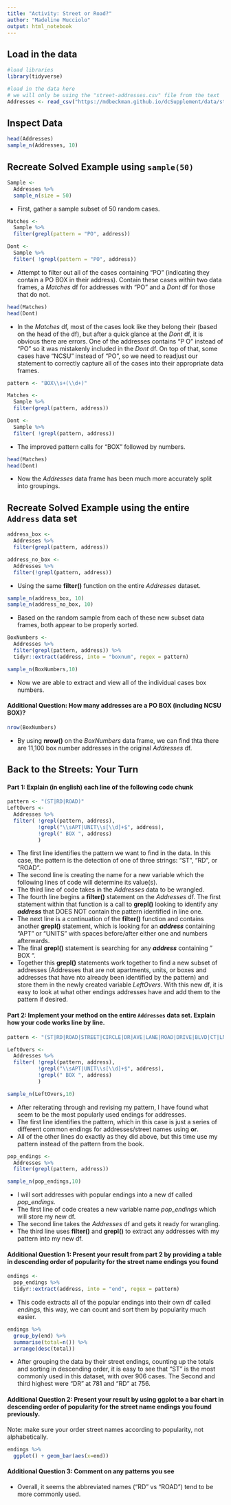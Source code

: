 ```yaml
---
title: "Activity: Street or Road?"
author: "Madeline Mucciolo"
output: html_notebook
---
```


## Load in the data

```r
#load libraries 
library(tidyverse)

#load in the data here 
# we will only be using the "street-addresses.csv" file from the text
Addresses <- read_csv("https://mdbeckman.github.io/dcSupplement/data/street-addresses.csv")
```

## Inspect Data
```r
head(Addresses)
sample_n(Addresses, 10)
```


## Recreate Solved Example using `sample(50)`

```r
Sample <- 
  Addresses %>%
  sample_n(size = 50)
```
- First, gather a sample subset of 50 random cases.

```r
Matches <- 
  Sample %>%
  filter(grepl(pattern = "PO", address))

Dont <- 
  Sample %>%
  filter( !grepl(pattern = "PO", address))
```
- Attempt to filter out all of the cases containing "PO" (indicating they contain a PO BOX in their address). Contain these cases within two data frames, a *Matches* df for addresses with "PO" and a *Dont* df for those that do not.  

```r
head(Matches)
head(Dont)
```
- In the *Matches* df, most of the cases look like they belong their (based on the head of the df), but after a quick glance at the *Dont* df, it is obvious there are errors. One of the addresses contains "P O" instead of "PO" so it was mistakenly included in the *Dont* df. On top of that, some cases have "NCSU" instead of "PO", so we need to readjust our statement to correctly capture all of the cases into their appropriate data frames.

```r
pattern <- "BOX\\s+(\\d+)"

Matches <- 
  Sample %>% 
  filter(grepl(pattern, address))

Dont <-
  Sample %>%
  filter( !grepl(pattern, address))
```
- The improved pattern calls for "BOX" followed by numbers.

```r
head(Matches)
head(Dont)
```
- Now the *Addresses* data frame has been much more accurately split into groupings.


## Recreate Solved Example using the entire `Address` data set

```r
address_box <-
  Addresses %>% 
  filter(grepl(pattern, address))

address_no_box <-
  Addresses %>% 
  filter(!grepl(pattern, address))
```
- Using the same **filter()** function on the entire *Addresses* dataset.

```r
sample_n(address_box, 10)
sample_n(address_no_box, 10)
```
- Based on the random sample from each of these new subset data frames, both appear to be properly sorted.

```r
BoxNumbers <- 
  Addresses %>%
  filter(grepl(pattern, address)) %>%
  tidyr::extract(address, into = "boxnum", regex = pattern)

sample_n(BoxNumbers,10)
```
- Now we are able to extract and view all of the individual cases box numbers.


#### Additional Question: How many addresses are a PO BOX (including NCSU BOX)? 

```r
nrow(BoxNumbers)
```
- By using **nrow()** on the *BoxNumbers* data frame, we can find thta there are 11,100 box number addresses in the original *Addresses* df. 


## Back to the Streets: Your Turn

#### Part 1: Explain (in english) each line of the following code chunk

```r
pattern <- "(ST|RD|ROAD)"
LeftOvers <-
  Addresses %>% 
  filter( !grepl(pattern, address),
          !grepl("\\sAPT|UNIT\\s[\\d]+$", address),
          !grepl(" BOX ", address)
          )
```

- The first line identifies the pattern we want to find in the data. In this case, the pattern is the detection of one of three strings: "ST", "RD", or "ROAD". 
- The second line is creating the name for a new variable which the following lines of code will determine its value(s).
- The third line of code takes in the *Addresses* data to be wrangled.
- The fourth line begins a **filter()** statement on the *Addresses* df. The first statement within that function is a call to **grepl()** looking to identify any ***address*** that DOES NOT contain the pattern identified in line one.
- The next line is a continuation of the **filter()** function and contains another **grepl()** statement, which is looking for an ***address*** containing "APT" or "UNITS" with spaces before/after either one and numbers afterwards. 
- The final **grepl()** statement is searching for any ***address*** containing " BOX ".
- Together this **grepl()** statements work together to find a new subset of addresses (Addresses that are not apartments, units, or boxes and addresses that have nto already been identified by the pattern) and store them in the newly created variable *LeftOvers*. With this new df, it is easy to look at what other endings addresses have and add them to the pattern if desired.


#### Part 2: Implement your method on the entire `Addresses` data set. Explain how your code works line by line.

```r
pattern <- "(ST|RD|ROAD|STREET|CIRCLE|DR|AVE|LANE|ROAD|DRIVE|BLVD|CT|LN|COURT|WAY)"

LeftOvers <-
  Addresses %>% 
  filter( !grepl(pattern, address),
          !grepl("\\sAPT|UNIT\\s[\\d]+$", address),
          !grepl(" BOX ", address)
          )

sample_n(LeftOvers,10)
```
- After reiterating through and revising my pattern, I have found what seem to be the most popularly used endings for addresses.
- The first line identifies the pattern, which in this case is just a series of different common endings for addresses/street names using **or**.
- All of the other lines do exactly as they did above, but this time use my pattern instead of the pattern from the book.

```r
pop_endings <-
  Addresses %>%
  filter(grepl(pattern, address))

sample_n(pop_endings,10)
```
- I will sort addresses with popular endings into a new df called *pop_endings*. 
- The first line of code creates a new variable name *pop_endings* which will store my new df.
- The second line takes the *Addresses* df and gets it ready for wrangling.
- The third line uses **filter()** and **grepl()** to extract any addresses with my pattern into my new df.

#### Additional Question 1: Present your result from part 2 by providing a table in descending order of popularity for the street name endings you found

```r
endings <- 
  pop_endings %>%
  tidyr::extract(address, into = "end", regex = pattern)
```
- This code extracts all of the popular endings into their own df called *endings*, this way, we can count and sort them by popularity much easier.

```r
endings %>%
  group_by(end) %>%
  summarise(total=n()) %>%
  arrange(desc(total))
```
- After grouping the data by their street endings, counting up the totals and sorting in descending order, it is easy to see that "ST" is the most commonly used in this dataset, with over 906 cases. The Second and third highest were "DR" at 781 and "RD" at 756.


#### Additional Question 2: Present your result by using ggplot to a bar chart in descending order of popularity for the street name endings you found previously.

Note: make sure your order street names according to popularity, not alphabetically.

```r
endings %>%
  ggplot() + geom_bar(aes(x=end))
```

#### Additional Question 3: Comment on any patterns you see
-  Overall, it seems the abbreviated names ("RD" vs "ROAD") tend to be more commonly used.


